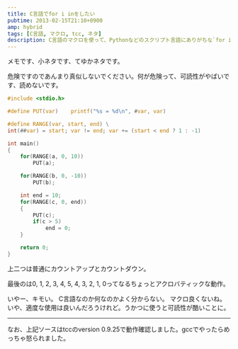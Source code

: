 ```yaml
---
title: C言語でfor i inをしたい
pubtime: 2013-02-15T21:10+0900
amp: hybrid
tags: [C言語, マクロ, tcc, ネタ]
description: C言語のマクロを使って、Pythonなどのスクリプト言語にありがちな`for i in range(10)`のようなものを作ってみました。可読性がやばいので、ネタ記事と思ってください。
---
```


メモです、小ネタです、てゆかネタです。

危険ですのであんまり真似しないでください。何が危険って、可読性がやばいです、読めないです。

``` c
#include <stdio.h>

#define PUT(var)	printf("%s = %d\n", #var, var)

#define RANGE(var, start, end) \
int(##var) = start; var != end; var += (start < end ? 1 : -1)

int main()
{
	for(RANGE(a, 0, 10))
		PUT(a);

	for(RANGE(b, 0, -10))
		PUT(b);

	int end = 10;
	for(RANGE(c, 0, end))
	{
		PUT(c);
		if(c > 5)
			end = 0;
	}

	return 0;
}
```
上二つは普通にカウントアップとカウントダウン。

最後のは0, 1, 2, 3, 4, 5, 4, 3, 2, 1, 0ってなるちょっとアクロバティックな動作。

いやー、キモい。
C言語なのか何なのかよく分からない。
マクロ良くないね。いや、適度な使用は良いんだろうけれど。うかつに使うと可読性が酷いことに。

---

なお、上記ソースはtccのversion 0.9.25で動作確認しました。gccでやったらめっちゃ怒られました。
